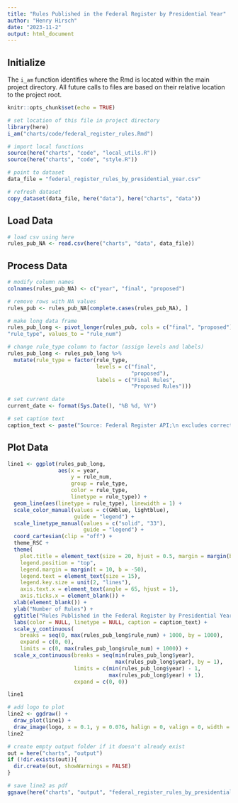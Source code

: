 ```yaml
---
title: "Rules Published in the Federal Register by Presidential Year"
author: "Henry Hirsch"
date: "2023-11-2"
output: html_document
---
```


## Initialize

The `i_am` function identifies where the Rmd is located within the main project directory. All future calls to files are based on their relative location to the project root.

```r
knitr::opts_chunk$set(echo = TRUE)

# set location of this file in project directory
library(here)
i_am("charts/code/federal_register_rules.Rmd")

# import local functions
source(here("charts", "code", "local_utils.R"))
source(here("charts", "code", "style.R"))

# point to dataset
data_file = "federal_register_rules_by_presidential_year.csv"

# refresh dataset
copy_dataset(data_file, here("data"), here("charts", "data"))

```

## Load Data

```r
# load csv using here
rules_pub_NA <- read.csv(here("charts", "data", data_file))
```

## Process Data

```r
# modify column names
colnames(rules_pub_NA) <- c("year", "final", "proposed")

# remove rows with NA values
rules_pub <- rules_pub_NA[complete.cases(rules_pub_NA), ]

# make long data frame
rules_pub_long <- pivot_longer(rules_pub, cols = c("final", "proposed"), names_to =
"rule_type", values_to = "rule_num")

# change rule_type column to factor (assign levels and labels)
rules_pub_long <- rules_pub_long %>% 
  mutate(rule_type = factor(rule_type,
                            levels = c("final", 
                                       "proposed"),
                            labels = c("Final Rules", 
                                       "Proposed Rules")))

# set current date
current_date <- format(Sys.Date(), "%B %d, %Y")

# set caption text
caption_text <- paste("Source: Federal Register API;\n excludes corrections to rules.\n\nUpdated:", current_date)

```

## Plot Data

```r
line1 <- ggplot(rules_pub_long,
                aes(x = year,
                    y = rule_num,
                    group = rule_type,
                    color = rule_type,
                    linetype = rule_type)) +
  geom_line(aes(linetype = rule_type), linewidth = 1) +
  scale_color_manual(values = c(GWblue, lightblue),
                     guide = "legend") +
  scale_linetype_manual(values = c("solid", "33"),
                        guide = "legend") +
  coord_cartesian(clip = "off") +
  theme_RSC +
  theme(
    plot.title = element_text(size = 20, hjust = 0.5, margin = margin(b = 0)),
    legend.position = "top",
    legend.margin = margin(t = 10, b = -50),
    legend.text = element_text(size = 15),
    legend.key.size = unit(2, "lines"),    
    axis.text.x = element_text(angle = 65, hjust = 1),
    axis.ticks.x = element_blank()) +
  xlab(element_blank()) +
  ylab("Number of Rules") +
  ggtitle("Rules Published in the Federal Register by Presidential Year") +
  labs(color = NULL, linetype = NULL, caption = caption_text) +
  scale_y_continuous(
    breaks = seq(0, max(rules_pub_long$rule_num) + 1000, by = 1000),
    expand = c(0, 0), 
    limits = c(0, max(rules_pub_long$rule_num) + 1000)) +
  scale_x_continuous(breaks = seq(min(rules_pub_long$year), 
                                  max(rules_pub_long$year), by = 1), 
                     limits = c(min(rules_pub_long$year) - 1, 
                                max(rules_pub_long$year) + 1), 
                     expand = c(0, 0))

line1

# add logo to plot
line2 <- ggdraw() +
  draw_plot(line1) +
  draw_image(logo, x = 0.1, y = 0.076, halign = 0, valign = 0, width = 0.2)
line2


```

```r
# create empty output folder if it doesn't already exist
out = here("charts", "output")
if (!dir.exists(out)){
  dir.create(out, showWarnings = FALSE)
}

# save line2 as pdf
ggsave(here("charts", "output", "federal_register_rules_by_presidential_year.pdf"), plot = line2, width = 12, height = 9, dpi = 300)
```
